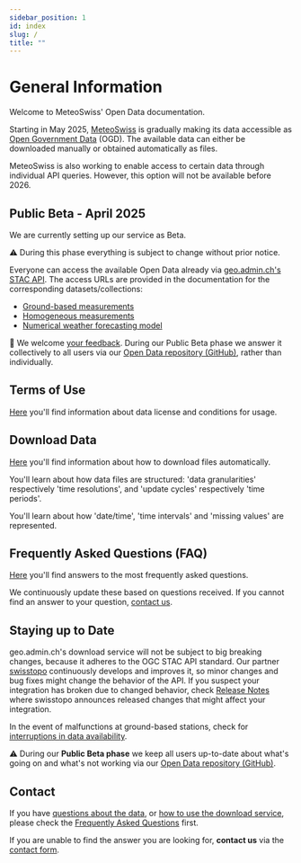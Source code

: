 ```yaml
---
sidebar_position: 1
id: index
slug: /
title: ""
---
```


# General Information

Welcome to MeteoSwiss' Open Data documentation.

Starting in May 2025, [MeteoSwiss](https://www.meteoswiss.admin.ch/about-us/legal-mandate.html) is gradually making its data accessible as [Open Government Data](https://www.bfs.admin.ch/bfs/en/home/services/ogd/at-a-glance.html) (OGD). The available data can either be downloaded manually or obtained automatically as files.

<!-- We start with [ground-based measurements](/a-data-groundbased), [homogeneous measurements](/c-climate-data/c1-climate-stations_homogeneous) and [numerical weather forecasting model data](/e-forecast-data/e2-e3-numerical-weather-forecasting-model). Additional datasets will be released in the following months. The expected quarter for each dataset is announced on our [Open Data landing page](https://www.meteoswiss.admin.ch/services-and-publications/services/open-data.html). -->

MeteoSwiss is also working to enable access to certain data through individual API queries. However, this option will not be available before 2026.

## Public Beta - April 2025

We are currently setting up our service as Beta.

:warning: During this phase everything is subject to change without prior notice.

Everyone can access the available Open Data already via [geo.admin.ch's STAC API](/general/download). The access URLs are provided in the documentation for the corresponding datasets/collections:
- [Ground-based measurements](/a-data-groundbased)
- [Homogeneous measurements](/c-climate-data)
- [Numerical weather forecasting model](/e-forecast-data)

:handshake: We welcome [your feedback](/general/contact). During our Public Beta phase we answer it collectively to all users via our [Open Data repository (GitHub)](https://github.com/MeteoSwiss/opendata/discussions/categories/public-beta-april-2025), rather than individually.

## Terms of Use
[Here](/general/terms-of-use) you'll find information about data license and conditions for usage.

## Download Data
[Here](/general/download) you'll find information about how to download files <!-- either manually or --> automatically.

You'll learn about how data files are structured: 'data granularities' respectively 'time resolutions', and 'update cycles' respectively 'time periods'.

You'll learn about how 'date/time', 'time intervals' and 'missing values' are represented.

## Frequently Asked Questions (FAQ)
[Here](/general/faq) you'll find answers to the most frequently asked questions. 

We continuously update these based on questions received. If you cannot find an answer to your question, [contact us](/general/contact).

## Staying up to Date
<!-- For operational status, **see** [Download API Status & Contact](/general/status) *[upcoming]* -->

geo.admin.ch's download service will not be subject to big breaking changes, because it adheres to the OGC STAC API standard. Our partner [swisstopo](https://www.swisstopo.admin.ch/en) continuously develops and improves it, so minor changes and bug fixes might change the behavior of the API. If you suspect your integration has broken due to changed behavior, check [Release Notes](https://api3.geo.admin.ch/releasenotes/index.html) where swisstopo announces released changes that might affect your integration.

In the event of malfunctions at ground-based stations, check for [interruptions in data availability](https://www.meteoswiss.admin.ch/services-and-publications/applications/data-availability.html).

:warning: During our **Public Beta phase** we keep all users up-to-date about what's going on and what's not working via our [Open Data repository (GitHub)](https://github.com/MeteoSwiss/opendata/discussions/categories/public-beta-april-2025). 

<!-- We keep interested parties and users up to date on our plans and changes: **register** for [our newsletter](#) *[upcoming]* -->

## Contact
If you have [questions about the data](/a-data-groundbased), or [how to use the download service](/general/download), please check the [Frequently Asked Questions](general/faq) first. 

If you are unable to find the answer you are looking for, **contact us** via the [contact form](https://www.meteoswiss.admin.ch/about-us/contact/contact-form.html).

